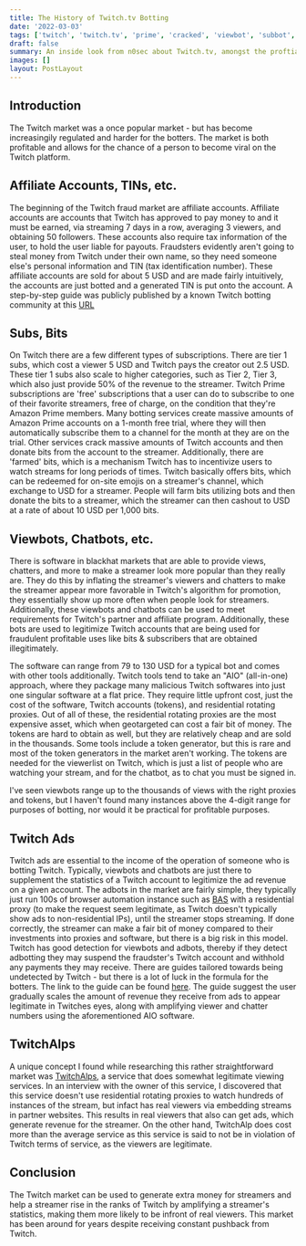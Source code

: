 ```yaml
---
title: The History of Twitch.tv Botting
date: '2022-03-03'
tags: ['twitch', 'twitch.tv', 'prime', 'cracked', 'viewbot', 'subbot', 'viewerbot', 'viewers']
draft: false
summary: An inside look from n0sec about Twitch.tv, amongst the proftiable field of botting accounts. This involves botting viewers, subscribers, prime subs, bits, and more.
images: []
layout: PostLayout
---
```


## Introduction

The Twitch market was a once popular market - but has become increasingily regulated and harder for the botters. The market is both profitable and allows for the chance of a person to become viral on the Twitch platform.

## Affiliate Accounts, TINs, etc.

The beginning of the Twitch fraud market are affiliate accounts. Affiliate accounts are accounts that Twitch has approved to pay money to and it must be earned, via streaming 7 days in a row, averaging 3 viewers, and obtaining 50 followers. These accounts also require tax information of the user, to hold the user liable for payouts. Fraudsters evidently aren't going to steal money from Twitch under their own name, so they need someone else's personal information and TIN (tax identification number). These affiliate accounts are sold for about 5 USD and are made fairly intuitively, the accounts are just botted and a generated TIN is put onto the account. A step-by-step guide was publicly published by a known Twitch botting community at this [URL](https://telegra.ph/How-to-pass-the-affilated-onboarding-05-22)

## Subs, Bits

On Twitch there are a few different types of subscriptions. There are tier 1 subs, which cost a viewer 5 USD and Twitch pays the creator out 2.5 USD. These tier 1 subs also scale to higher categories, such as Tier 2, Tier 3, which also just provide 50% of the revenue to the streamer. Twitch Prime subscriptions are 'free' subscriptions that a user can do to subscribe to one of their favorite streamers, free of charge, on the condition that they're Amazon Prime members. Many botting services create massive amounts of Amazon Prime accounts on a 1-month free trial, where they will then automatically subscribe them to a channel for the month at they are on the trial. Other services crack massive amounts of Twitch accounts and then donate bits from the account to the streamer. Additionally, there are 'farmed' bits, which is a mechanism Twitch has to incentivize users to watch streams for long periods of times. Twitch basically offers bits, which can be redeemed for on-site emojis on a streamer's channel, which exchange to USD for a streamer. People will farm bits utilizing bots and then donate the bits to a streamer, which the streamer can then cashout to USD at a rate of about 10 USD per 1,000 bits.

## Viewbots, Chatbots, etc.

There is software in blackhat markets that are able to provide views, chatters, and more to make a streamer look more popular than they really are. They do this by inflating the streamer's viewers and chatters to make the streamer appear more favorable in Twitch's algorithm for promotion, they essentially show up more often when people look for streamers. Additionally, these viewbots and chatbots can be used to meet requirements for Twitch's partner and affiliate program. Additionally, these bots are used to legitimize Twitch accounts that are being used for fraudulent profitable uses like bits & subscribers that are obtained illegitimately.

The software can range from 79 to 130 USD for a typical bot and comes with other tools additionally. Twitch tools tend to take an "AIO" (all-in-one) approach, where they package many malicious Twitch softwares into just one singular software at a flat price. They require little upfront cost, just the cost of the software, Twitch accounts (tokens), and residential rotating proxies. Out of all of these, the residential rotating proxies are the most expensive asset, which when geotargeted can cost a fair bit of money. The tokens are hard to obtain as well, but they are relatively cheap and are sold in the thousands. Some tools include a token generator, but this is rare and most of the token generators in the market aren't working. The tokens are needed for the viewerlist on Twitch, which is just a list of people who are watching your stream, and for the chatbot, as to chat you must be signed in.

I've seen viewbots range up to the thousands of views with the right proxies and tokens, but I haven't found many instances above the 4-digit range for purposes of botting, nor would it be practical for profitable purposes.

## Twitch Ads

Twitch ads are essential to the income of the operation of someone who is botting Twitch. Typically, viewbots and chatbots are just there to supplement the statistics of a Twitch account to legitimize the ad revenue on a given account. The adbots in the market are fairly simple, they typically just run 100s of browser automation instance such as [BAS](https://bablosoft.com/shop/BrowserAutomationStudio) with a residential proxy (to make the request seem legitimate, as Twitch doesn't typically show ads to non-residential IPs), until the streamer stops streaming. If done correctly, the streamer can make a fair bit of money compared to their investments into proxies and software, but there is a big risk in this model. Twitch has good detection for viewbots and adbots, thereby if they detect adbotting they may suspend the fraudster's Twitch account and withhold any payments they may receive. There are guides tailored towards being undetected by Twitch - but there is a lot of luck in the formula for the botters. The link to the guide can be found [here](https://telegra.ph/Twitch-How-to-always-get-the-payments-08-06). The guide suggest the user gradually scales the amount of revenue they receive from ads to appear legitimate in Twitches eyes, along with amplifying viewer and chatter numbers using the aforementioned AIO software.

## TwitchAlps

A unique concept I found while researching this rather straightforward market was [TwitchAlps](https://twitchalps.com), a service that does somewhat legitimate viewing services. In an interview with the owner of this service, I discovered that this service doesn't use residential rotating proxies to watch hundreds of instances of the stream, but infact has real viewers via embedding streams in partner websites. This results in real viewers that also can get ads, which generate revenue for the streamer. On the other hand, TwitchAlp does cost more than the average service as this service is said to not be in violation of Twitch terms of service, as the viewers are legitimate.

## Conclusion

The Twitch market can be used to generate extra money for streamers and help a streamer rise in the ranks of Twitch by amplifying a streamer's statistics, making them more likely to be infront of real viewers. This market has been around for years despite receiving constant pushback from Twitch.
